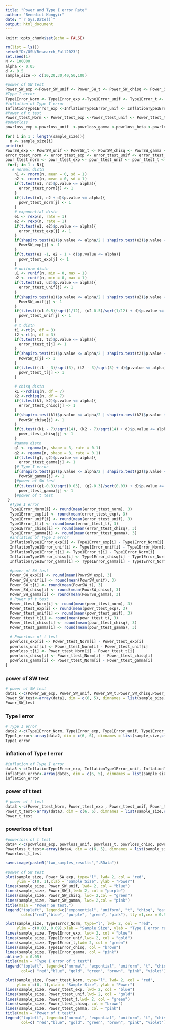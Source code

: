 ---
title: "Power and Type I error Rate"
author: "Benedict Kongyir"
date: "`r Sys.Date()`"
output: html_document
---

```{r setup, include=FALSE}
knitr::opts_chunk$set(echo = FALSE)
```


```{r}
rm(list = ls())
setwd("D:/OSU/Research_Fall2023")
set.seed(1)
N <- 100000
alpha <- 0.05
d <- 0.5
sample_size <- c(10,20,30,40,50,100)
```

```{r}
#power of SW test
Power_SW_exp <-Power_SW_unif <- Power_SW_t <- Power_SW_chisq <- Power_SW_gamma <- numeric(length(sample_size))
#Type I error
Type1Error_Norm <- Type1Error_exp <-Type1Error_unif <- Type1Error_t <- Type1Error_chisq <- Type1Error_gamma <- numeric(length(sample_size))
#inflation of Type I error
InflationType1Error_exp <-InflationType1Error_unif <- InflationType1Error_t <- InflationType1Error_chisq <- InflationType1Error_gamma <- numeric(length(sample_size))
#Power of t test
Power_ttest_Norm <- Power_ttest_exp <-Power_ttest_unif <- Power_ttest_t <- Power_ttest_chisq <- Power_ttest_gamma <- numeric(length(sample_size))
#powerloss
powrloss_exp <-powrloss_unif  <-powrloss_gamma <-powrloss_beta <-powrloss_chisq <-powrloss_t <- numeric(length(sample_size))

```

```{r}
for( i in 1 : length(sample_size)){
  n <- sample_size[i]
print(n)
PowrSW_exp <- PowrSW_unif <- PowrSW_t <- PowrSW_chisq <- PowrSW_gamma <- numeric(N)
error_ttest_norm <- error_ttest_exp <- error_ttest_unif <- error_ttest_t <- error_ttest_chisq <- error_ttest_gamma <- numeric(N)
powr_ttest_norm <- powr_ttest_exp <- powr_ttest_unif <- powr_ttest_t <- powr_ttest_chisq <- powr_ttest_gamma <- numeric(N)
 for(j in 1 : N){
   # normal distn
    n1 <- rnorm(n, mean = 0, sd = 1)
    n2 <- rnorm(n, mean = 0, sd = 1)
    if(t.test(n1, n2)$p.value <= alpha){
      error_ttest_norm[j] <- 1
    }
    if(t.test(n1, n2 + d)$p.value <= alpha){
      powr_ttest_norm[j] <- 1
    }
    # exponential distn
    e1 <- rexp(n, rate = 1)
    e2 <- rexp(n, rate = 1)
    if(t.test(e1, e2)$p.value <= alpha){
      error_ttest_exp[j] <- 1
    }
    if(shapiro.test(e1)$p.value <= alpha/2 | shapiro.test(e2)$p.value <= alpha/2){
      PowrSW_exp[j] <- 1
    }
    if(t.test(e1 -1, e2 - 1 + d)$p.value <= alpha){
      powr_ttest_exp[j] <- 1
    }
    # uniform distn
    u1 <- runif(n, min = 0, max = 1)
    u2 <- runif(n, min = 0, max = 1)
    if(t.test(u1, u2)$p.value <= alpha){
      error_ttest_unif[j] <- 1
    } 
    if(shapiro.test(u1)$p.value <= alpha/2 | shapiro.test(u2)$p.value <= alpha/2){
      PowrSW_unif[j] <- 1
    }
    if(t.test((u1-0.5)/sqrt(1/12), (u2-0.5)/sqrt(1/12) + d)$p.value <= alpha){
      powr_ttest_unif[j] <- 1
    }
    # t distn
    t1 <-rt(n, df = 3) 
    t2 <-rt(n, df = 3) 
    if(t.test(t1, t2)$p.value <= alpha){
      error_ttest_t[j] <- 1
    }
    if(shapiro.test(t1)$p.value <= alpha/2 | shapiro.test(t2)$p.value <= alpha/2){
      PowrSW_t[j] <- 1
    }
    if(t.test((t1 - 3)/sqrt(3), (t2 - 3)/sqrt(3) + d)$p.value <= alpha){
      powr_ttest_t[j] <- 1
    }
    
    # chisq distn
    k1 <-rchisq(n, df = 7) 
    k2 <-rchisq(n, df = 7) 
    if(t.test(k1, k2)$p.value <= alpha){
      error_ttest_chisq[j] <- 1
    }
    if(shapiro.test(k1)$p.value <= alpha/2 | shapiro.test(k2)$p.value <= alpha/2){
      PowrSW_chisq[j] <- 1
    }
    if(t.test((k1 - 7)/sqrt(14), (k2 - 7)/sqrt(14) + d)$p.value <= alpha){
      powr_ttest_chisq[j] <- 1
    }
    #gamma distn
    g1 <- rgamma(n, shape = 3, rate = 0.1) 
    g2 <- rgamma(n, shape = 3, rate = 0.1) 
    if(t.test(g1, g2)$p.value <= alpha){
      error_ttest_gamma[j] <- 1
    }# Type I error 
    if(shapiro.test(g1)$p.value <= alpha/2 | shapiro.test(g2)$p.value <= alpha/2){
      PowrSW_gamma[j] <- 1
    }#power of SW test
    if(t.test((g1-0.3)/sqrt(0.03), (g2-0.3)/sqrt(0.03) + d)$p.value <= alpha){
      powr_ttest_gamma[j] <- 1
    }#power of t test
 }
  #Type I error
  Type1Error_Norm[i] <- round(mean(error_ttest_norm), 3)
  Type1Error_exp[i] <- round(mean(error_ttest_exp), 3)
  Type1Error_unif[i] <- round(mean(error_ttest_unif), 3)
  Type1Error_t[i] <- round(mean(error_ttest_t), 3)
  Type1Error_chisq[i] <- round(mean(error_ttest_chisq), 3)
  Type1Error_gamma[i] <- round(mean(error_ttest_gamma), 3)
  #inflation of Type I error
  InflationType1Error_exp[i] <- Type1Error_exp[i] - Type1Error_Norm[i]
  InflationType1Error_unif[i] <- Type1Error_unif[i] - Type1Error_Norm[i]
  InflationType1Error_t[i] <- Type1Error_t[i] - Type1Error_Norm[i]
  InflationType1Error_chisq[i] <- Type1Error_chisq[i] - Type1Error_Norm[i]
  InflationType1Error_gamma[i] <- Type1Error_gamma[i] - Type1Error_Norm[i]
  
  #power of SW test
  Power_SW_exp[i] <- round(mean(PowrSW_exp), 3)
  Power_SW_unif[i] <- round(mean(PowrSW_unif), 3)
  Power_SW_t[i] <- round(mean(PowrSW_t), 3)
  Power_SW_chisq[i] <- round(mean(PowrSW_chisq), 3)
  Power_SW_gamma[i] <- round(mean(PowrSW_gamma), 3)
  # Power of t test
  Power_ttest_Norm[i] <- round(mean(powr_ttest_norm), 3)
  Power_ttest_exp[i] <- round(mean(powr_ttest_exp), 3)
  Power_ttest_unif[i] <- round(mean(powr_ttest_unif), 3)
  Power_ttest_t[i] <- round(mean(powr_ttest_t), 3)
  Power_ttest_chisq[i] <- round(mean(powr_ttest_chisq), 3)
  Power_ttest_gamma[i] <- round(mean(powr_ttest_gamma), 3)
  
  # Powerloss of t test
  powrloss_exp[i] <- Power_ttest_Norm[i] - Power_ttest_exp[i]
  powrloss_unif[i] <- Power_ttest_Norm[i] - Power_ttest_unif[i]
  powrloss_t[i] <- Power_ttest_Norm[i] - Power_ttest_t[i]
  powrloss_chisq[i] <- Power_ttest_Norm[i] - Power_ttest_chisq[i]
  powrloss_gamma[i] <- Power_ttest_Norm[i] - Power_ttest_gamma[i]
}
```

### power of SW test
```{r}
# power of SW test
data1 <-c(Power_SW_exp, Power_SW_unif, Power_SW_t,Power_SW_chisq,Power_SW_gamma)
Power_SW_test<-array(data1, dim = c(6, 5), dimnames = list(sample_size,c("exp", "unif", "t", "chisq", "gamma")))
Power_SW_test
```

### Type I error 

```{r}
# Type I error
data2 <-c(Type1Error_Norm, Type1Error_exp, Type1Error_unif, Type1Error_t, Type1Error_chisq,Type1Error_gamma )
Type1_error<-array(data2, dim = c(6, 6), dimnames = list(sample_size,c("norm", "exp", "unif", "t", "chisq", "gamma")))
Type1_error
```

### inflation of Type I error
```{r}
#inflation of Type I error
data5 <-c(InflationType1Error_exp, InflationType1Error_unif, InflationType1Error_t,InflationType1Error_chisq,InflationType1Error_gamma)
inflation_error<-array(data5, dim = c(6, 5), dimnames = list(sample_size,c("exp", "unif", "t", "chisq", "gamma")))
inflation_error
```

### power of t test
```{r}
# power of t test
data3 <-c(Power_ttest_Norm, Power_ttest_exp , Power_ttest_unif, Power_ttest_t, Power_ttest_chisq, Power_ttest_gamma )
Power_t_test<-array(data3, dim = c(6, 6), dimnames = list(sample_size,c("norm", "exp", "unif", "t", "chisq", "gamma")))
Power_t_test
```

### powerloss of t test
```{r}
#powerloss of t test
data4 <-c(powrloss_exp, powrloss_unif, powrloss_t, powrloss_chisq, powrloss_gamma)
Powerloss_t_test<-array(data4, dim = c(6, 5), dimnames = list(sample_size,c("exp", "unif", "t", "chisq", "gamma")))
Powerloss_t_test
```


```{r}
save.image(paste0("two_samples_results",".RData"))
```

```{r}
#power of SW test
plot(sample_size, Power_SW_exp, type="l", lwd= 2, col = "red", 
     ylim = c(0, 1),xlab = "Sample Size", ylab = "Power")
lines(sample_size, Power_SW_unif, lwd= 2, col = "blue")
lines(sample_size, Power_SW_t,lwd= 2, col = "purple")
lines(sample_size, Power_SW_chisq, lwd= 2,col = "green")
lines(sample_size, Power_SW_gamma, lwd= 2,col = "pink")
title(main = "Power SW test.")
legend("topleft", legend=c("exponential", "uniform", "t", "chisq", "gamma"),
       col=c("red","blue", "purple", "green", "pink"), lty =1,cex = 0.5)
```



```{r}
plot(sample_size, Type1Error_Norm, type="l", lwd= 2, col = "red", 
     ylim = c(0.03, 0.09),xlab = "Sample Size", ylab = "Type I error rate")
lines(sample_size, Type1Error_exp, lwd= 2, col = "blue")
lines(sample_size, Type1Error_unif,lwd= 2, col = "gold")
lines(sample_size, Type1Error_t,lwd= 2, col = "green")
lines(sample_size, Type1Error_chisq, col = "brown")
lines(sample_size, Type1Error_gamma, col = "pink")
abline(h = 0.05)
title(main = "Type I error of t test")
legend("topleft", legend=c("normal", "expontial", "uniform", "t", "chisq", "gamma"),
       col=c( "red","blue", "gold", "green", "brown", "pink", "violet"), lty =1,cex = 0.5)
```


```{r}
plot(sample_size, Power_ttest_Norm, type="l", lwd= 2, col = "red", 
     ylim = c(0, 1),xlab = "Sample Size", ylab = "Power")
lines(sample_size, Power_ttest_exp, lwd= 2, col = "blue")
lines(sample_size, Power_ttest_unif,lwd= 2, col = "gold")
lines(sample_size, Power_ttest_t,lwd= 2, col = "green")
lines(sample_size, Power_ttest_chisq, col = "brown")
lines(sample_size, Power_ttest_gamma, col = "pink")
title(main = "Power of t test")
legend("topleft", legend=c("normal", "expontial", "uniform", "t", "chisq", "gamma"),
       col=c( "red","blue", "gold", "green", "brown", "pink", "violet"), lty =1,cex = 0.5)
```






















